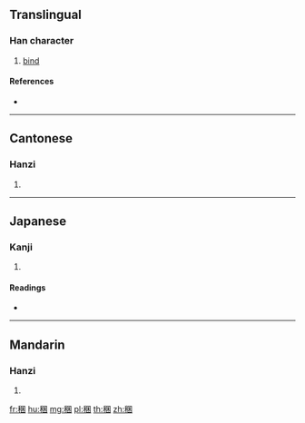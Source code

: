 {{character info/new}}
==Translingual==

===Han character===
{{Han char|rn=115|rad=禾|as=08|sn=13|four=26900|canj=HDWHD}}

# [[bind]]

====References====
* {{Han ref|kx=0855.100|dkj=25121|dj=1280.150|hdz=42613.030|uh=7A1B|ud=31259|bh=DF40|bd=57152}}

----

==Cantonese==

===Hanzi===
{{yue-hanzi|jyut=kwan2|y=kwan2}}

# {{defn|lang=yue|sort=禾08}}

----

==Japanese==

===Kanji===
{{ja-kanji|grade=|rs=禾08}}

# {{defn|lang=ja|sort=禾08}}

====Readings====
* {{ja-readings|on=[[こん]] (kon), [[きん]] (kin), [[くん]] (kun)|kun=[[くくる]] (kukuru)|nanori=}}

----

==Mandarin==

===Hanzi===
{{cmn-hanzi|pin=[[kǔn]] ([[kun3]])|wg=k'un<sup>3</sup>}}

# {{defn|lang=cmn|sort=禾08}}

[[fr:稛]]
[[hu:稛]]
[[mg:稛]]
[[pl:稛]]
[[th:稛]]
[[zh:稛]]